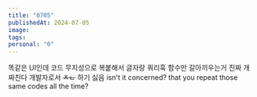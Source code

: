 ```yaml
---
title: "0705"
publishedAt: 2024-07-05
image: 
tags: 
personal: "0"
---
```

똑같은 UI인데 코드 무지성으로 복붙해서 글자랑 쿼리훅 함수만 갈아끼우는거 진짜 개 짜친다
개발자로서 ~~ㅈㄴ~~ 하기 싫음
isn't it concerned? that you repeat those same codes all the time?